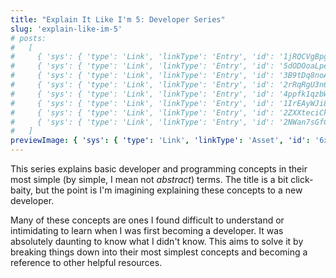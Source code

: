```yaml
---
title: "Explain It Like I'm 5: Developer Series"
slug: 'explain-like-im-5'
# posts:
#   [
#     { 'sys': { 'type': 'Link', 'linkType': 'Entry', 'id': '1jRQCVgBpg4ke4yyC4q66q' } },
#     { 'sys': { 'type': 'Link', 'linkType': 'Entry', 'id': '5dODOoaLpe84gIW6k62s4q' } },
#     { 'sys': { 'type': 'Link', 'linkType': 'Entry', 'id': '3B9tDq8noAo0YG0AQs6weM' } },
#     { 'sys': { 'type': 'Link', 'linkType': 'Entry', 'id': '2rRqRgU3n64YcyoSssKS4Y' } },
#     { 'sys': { 'type': 'Link', 'linkType': 'Entry', 'id': '4ppfk1qzbWCysKsWuMIgaS' } },
#     { 'sys': { 'type': 'Link', 'linkType': 'Entry', 'id': '1IrEAyWJi8ekESsow0WUMW' } },
#     { 'sys': { 'type': 'Link', 'linkType': 'Entry', 'id': '2ZXXteciCkqugAY8UgG6sO' } },
#     { 'sys': { 'type': 'Link', 'linkType': 'Entry', 'id': '2NWan7sGfCU28Sk2AKmEC0' } },
#   ]
previewImage: { 'sys': { 'type': 'Link', 'linkType': 'Asset', 'id': '6xYYX3thHUEgq4SMyuw68G' } }
---
```


This series explains basic developer and programming concepts in their most simple (by simple, I
mean not _abstract_) terms. The title is a bit click-baity, but the point is I'm imagining
explaining these concepts to a new developer.

Many of these concepts are ones I found difficult to understand or intimidating to learn when I was
first becoming a developer. It was absolutely daunting to know what I didn't know. This aims to
solve it by breaking things down into their most simplest concepts and becoming a reference to other
helpful resources.
